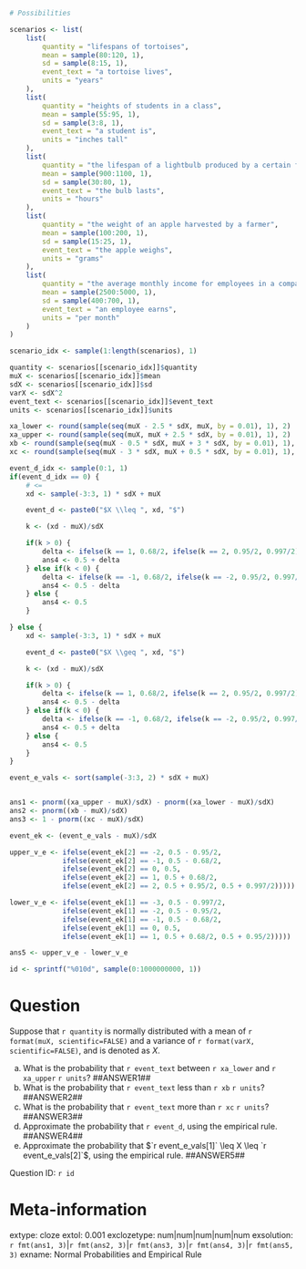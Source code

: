 ```r

# Possibilities 

scenarios <- list(
    list(
        quantity = "lifespans of tortoises",
        mean = sample(80:120, 1),
        sd = sample(8:15, 1),
        event_text = "a tortoise lives",
        units = "years"
    ),
    list(
        quantity = "heights of students in a class",
        mean = sample(55:95, 1),
        sd = sample(3:8, 1),
        event_text = "a student is",
        units = "inches tall"
    ),
    list(
        quantity = "the lifespan of a lightbulb produced by a certain factory",
        mean = sample(900:1100, 1),
        sd = sample(30:80, 1),
        event_text = "the bulb lasts",
        units = "hours"
    ),
    list(
        quantity = "the weight of an apple harvested by a farmer",
        mean = sample(100:200, 1),
        sd = sample(15:25, 1),
        event_text = "the apple weighs",
        units = "grams"
    ),
    list(
        quantity = "the average monthly income for employees in a company",
        mean = sample(2500:5000, 1),
        sd = sample(400:700, 1),
        event_text = "an employee earns",
        units = "per month"
    )
)

scenario_idx <- sample(1:length(scenarios), 1)

quantity <- scenarios[[scenario_idx]]$quantity
muX <- scenarios[[scenario_idx]]$mean
sdX <- scenarios[[scenario_idx]]$sd
varX <- sdX^2
event_text <- scenarios[[scenario_idx]]$event_text
units <- scenarios[[scenario_idx]]$units

xa_lower <- round(sample(seq(muX - 2.5 * sdX, muX, by = 0.01), 1), 2)
xa_upper <- round(sample(seq(muX, muX + 2.5 * sdX, by = 0.01), 1), 2)
xb <- round(sample(seq(muX - 0.5 * sdX, muX + 3 * sdX, by = 0.01), 1), 2)
xc <- round(sample(seq(muX - 3 * sdX, muX + 0.5 * sdX, by = 0.01), 1), 2)

event_d_idx <- sample(0:1, 1) 
if(event_d_idx == 0) {
    # <= 
    xd <- sample(-3:3, 1) * sdX + muX

    event_d <- paste0("$X \\leq ", xd, "$")

    k <- (xd - muX)/sdX

    if(k > 0) {
        delta <- ifelse(k == 1, 0.68/2, ifelse(k == 2, 0.95/2, 0.997/2))
        ans4 <- 0.5 + delta
    } else if(k < 0) {
        delta <- ifelse(k == -1, 0.68/2, ifelse(k == -2, 0.95/2, 0.997/2))
        ans4 <- 0.5 - delta
    } else {
        ans4 <- 0.5
    }

} else {
    xd <- sample(-3:3, 1) * sdX + muX

    event_d <- paste0("$X \\geq ", xd, "$")

    k <- (xd - muX)/sdX

    if(k > 0) {
        delta <- ifelse(k == 1, 0.68/2, ifelse(k == 2, 0.95/2, 0.997/2))
        ans4 <- 0.5 - delta
    } else if(k < 0) {
        delta <- ifelse(k == -1, 0.68/2, ifelse(k == -2, 0.95/2, 0.997/2))
        ans4 <- 0.5 + delta
    } else {
        ans4 <- 0.5
    }
}

event_e_vals <- sort(sample(-3:3, 2) * sdX + muX)


ans1 <- pnorm((xa_upper - muX)/sdX) - pnorm((xa_lower - muX)/sdX)
ans2 <- pnorm((xb - muX)/sdX)
ans3 <- 1 - pnorm((xc - muX)/sdX)

event_ek <- (event_e_vals - muX)/sdX

upper_v_e <- ifelse(event_ek[2] == -2, 0.5 - 0.95/2,
             ifelse(event_ek[2] == -1, 0.5 - 0.68/2,
             ifelse(event_ek[2] == 0, 0.5, 
             ifelse(event_ek[2] == 1, 0.5 + 0.68/2,
             ifelse(event_ek[2] == 2, 0.5 + 0.95/2, 0.5 + 0.997/2)))))

lower_v_e <- ifelse(event_ek[1] == -3, 0.5 - 0.997/2,
             ifelse(event_ek[1] == -2, 0.5 - 0.95/2,
             ifelse(event_ek[1] == -1, 0.5 - 0.68/2,
             ifelse(event_ek[1] == 0, 0.5, 
             ifelse(event_ek[1] == 1, 0.5 + 0.68/2, 0.5 + 0.95/2)))))

ans5 <- upper_v_e - lower_v_e

id <- sprintf("%010d", sample(0:1000000000, 1))

```

Question
========
Suppose that `r quantity` is normally distributed with a mean of `r format(muX, scientific=FALSE)` and a variance of `r format(varX, scientific=FALSE)`, and is denoted as $X$.

a. What is the probability that `r event_text` between `r xa_lower` and `r xa_upper` `r units`? ##ANSWER1##
b. What is the probability that `r event_text` less than `r xb` `r units`? ##ANSWER2##
c. What is the probability that `r event_text` more than `r xc` `r units`? ##ANSWER3##
d. Approximate the probability that `r event_d`, using the empirical rule. ##ANSWER4##
d. Approximate the probability that $`r event_e_vals[1]` \leq X \leq `r event_e_vals[2]`$, using the empirical rule. ##ANSWER5##

Question ID: `r id`

Meta-information
================
extype: cloze
extol: 0.001
exclozetype: num|num|num|num|num
exsolution: `r fmt(ans1, 3)`|`r fmt(ans2, 3)`|`r fmt(ans3, 3)`|`r fmt(ans4, 3)`|`r fmt(ans5, 3)`
exname: Normal Probabilities and Empirical Rule